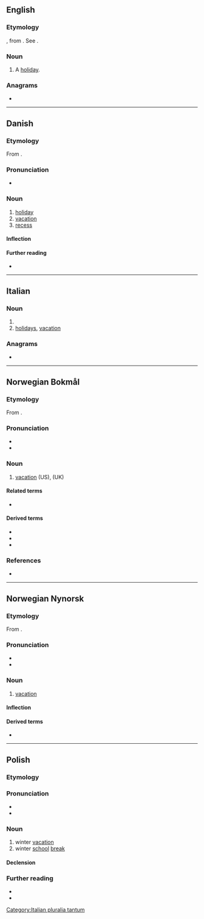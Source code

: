 {{also|férié|férie}}
==English==

===Etymology===
{{etyl|fro|en}} {{m|fro|ferie}}, from {{etyl|la|en}} {{lena}} {{m|la|ferie||holidays}}. See {{m|en|fair}}.

===Noun===
{{en-noun}}

# {{lb|en|obsolete}} A [[holiday]].
#: {{rfquotek|Bullokar}}

{{Webster 1913}}

===Anagrams===
* {{anagrams|en|firee|ifere}}

----

==Danish==

===Etymology===
From {{etyl|la|da}} {{m|la|fēriae||festival, rest}}.

===Pronunciation===
* {{IPA|/feriə/|[feɐ̯ˀiə]|lang=da}}

===Noun===
{{da-noun|n|r}}

# [[holiday]]
# [[vacation]]
# [[recess]]

====Inflection====
{{da-noun-infl|n|r}}

====Further reading====
* {{pedialite|lang=da}}

----

==Italian==

===Noun===
{{head|it|noun plural form|g=f}}

# {{plural of|feria|lang=it}}
# [[holidays]], [[vacation]]

===Anagrams===
* {{l|it|fiere}}

[[Category:Italian pluralia tantum]]

----

==Norwegian Bokmål==

===Etymology===
From {{der|nb|la|feriae}}.

===Pronunciation===
* {{IPA|/feːrjə/|lang=nb}}
* {{rhymes|eːrjə|lang=nb}}

===Noun===
{{nb-noun-m1}}

# [[vacation]] (US), {{l|en|holiday}} (UK)

====Related terms====
* {{l|nb|feriere}}

====Derived terms====
* {{l|nb|ferieby}}
* {{l|nb|feriepenger}}
* {{l|nb|sommerferie}}

===References===
* {{R:The Bokmål Dictionary}}

----

==Norwegian Nynorsk==

===Etymology===
From {{etyl|la|nn}} {{m|la|feriae}}.

===Pronunciation===
* {{IPA|/feːrjə/|lang=nn}}
* {{rhymes|eːrjə|lang=nn}}

===Noun===
{{head|nn|noun|g=m}}

# [[vacation]]

====Inflection====
{{no-noun-infl|nn-class=m1|stem=feri}}

====Derived terms====
* {{l|nn|ferieby}}

----

==Polish==

===Etymology===
{{rfe|lang=pl}}

===Pronunciation===
* {{pl-IPA-auto}}
* {{audio|Pl-ferie.ogg|Audio|lang=pl}}

===Noun===
{{pl-noun|p}}

# winter [[vacation]]
# winter [[school]] [[break]]

====Declension====
{{pl-decl-noun-pl
|ferie
|ferii
|feriom
|ferie
|feriami
|feriach
|ferie
|tantum=p}}

===Further reading===
* {{R:PWN}}
* {{pedialite|lang=pl}}